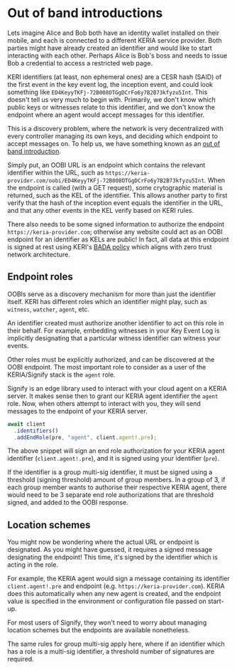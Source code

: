 
# Out of band introductions

Lets imagine Alice and Bob both have an identity wallet installed on their mobile, and each is connected to a different KERIA service provider.
Both parties might have already created an identifier and would like to start interacting with each other.
Perhaps Alice is Bob's boss and needs to issue Bob a credential to access a restricted web page.

KERI identifiers (at least, non ephemeral ones) are a CESR hash (SAID) of the first event in the key event log, the inception event, and could look something like `ED4KeyyTKFj-72B008OTGgDCrFo6y7B2B73kfyzu5Int`.
This doesn't tell us very much to begin with.
Primarily, we don't know which public keys or witnesses relate to this identifier, and we don't know the endpoint where an agent would accept messages for this identifier.

This is a discovery problem, where the network is very decentralized with every controller managing its own keys, and deciding which endpoint to accept messages on.
To help us, we have something known as an [out of band introduction](https://trustoverip.github.io/tswg-keri-specification/#out-of-band-introduction-oobi).

Simply put, an OOBI URL is an endpoint which contains the relevant identifier within the URL, such as `https://keria-provider.com/oobi/ED4KeyyTKFj-72B008OTGgDCrFo6y7B2B73kfyzu5Int`.
When the endpoint is called (with a GET request), some crytographic material is returned, such as the KEL of the identifier.
This allows another party to first verify that the hash of the inception event equals the identifier in the URL, and that any other events in the KEL verify based on KERI rules.

There also needs to be some signed information to authorize the endpoint `https://keria-provider.com`; otherwise any website could act as an OOBI endpoint for an identifier as KELs are public!
In fact, all data at this endpoint is signed at rest using KERI's [BADA policy](https://trustoverip.github.io/tswg-keri-specification/#bada-best-available-data-acceptance-policy) which aligns with zero trust network architecture.

## Endpoint roles

OOBIs serve as a discovery mechanism for more than just the identifier itself.
KERI has different roles which an identifier might play, such as `witness`, `watcher`, `agent`, etc.

An identifier created must authorize another identifier to act on this role in their behalf.
For example, embedding witnesses in your Key Event Log is implicitly designating that a particular witness identifier can witness your events.

Other roles must be explicitly authorized, and can be discovered at the OOBI endpoint.
The most important role to consider as a user of the KERIA/Signify stack is the `agent` role.

Signify is an edge library used to interact with your cloud agent on a KERIA server.
It makes sense then to grant our KERIA agent identifier the `agent` role.
Now, when others attempt to interact with you, they will send messages to the endpoint of your KERIA server.

```ts showLineNumbers
await client
  .identifiers()
  .addEndRole(pre, "agent", client.agent!.pre);
```

The above snippet will sign an end role authorization for your KERIA agent identifier (`client.agent!.pre`), and it is signed using your identifier (`pre`).

<Callout type="info">
  If the identifier is a group multi-sig identifier, it must be signed using a threshold (signing threshold) amount of group members.
  In a group of 3, if each group member wants to authorise their respective KERIA agent, there would need to be 3 separate end role authorizations that are threshold signed, and added to the OOBI response.
</Callout>

## Location schemes

You might now be wondering where the actual URL or endpoint is designated.
As you might have guessed, it requires a signed message designating the endpoint!
This time, it's signed by the identifier which is acting in the role.

For example, the KERIA agent would sign a message containing its identifier `client.agent!.pre` and endpoint (e.g. `https://keria-provider.com`).
KERIA does this automatically when any new agent is created, and the endpoint value is specified in the environment or configuration file passed on start-up.

For most users of Signify, they won't need to worry about managing location schemes but the endpoints are available nonetheless.

<Callout type="info">
  The same rules for group multi-sig apply here, where if an identifier which has a role is a multi-sig identifier, a threshold number of signatures are required.
</Callout>
